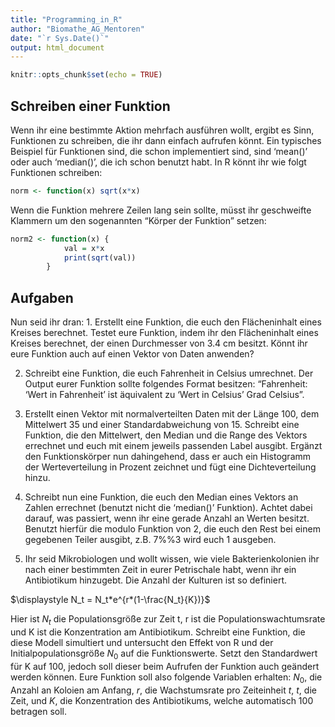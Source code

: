 ```yaml
---
title: "Programming_in_R"
author: "Biomathe_AG_Mentoren"
date: "`r Sys.Date()`"
output: html_document
---
```


```r
knitr::opts_chunk$set(echo = TRUE)
```

## Schreiben einer Funktion
Wenn ihr eine bestimmte Aktion mehrfach ausführen wollt, ergibt es Sinn, Funktionen zu schreiben, die ihr dann einfach aufrufen könnt. Ein typisches Beispiel für Funktionen sind, die schon implementiert sind, sind 'mean()' oder auch 'median()', die ich schon benutzt habt.
In R könnt ihr wie folgt Funktionen schreiben:

```r
norm <- function(x) sqrt(x*x)
```
Wenn die Funktion mehrere Zeilen lang sein sollte, müsst ihr geschweifte Klammern um den sogenannten "Körper der Funktion" setzen:
```r
norm2 <- function(x) {
            val = x*x
            print(sqrt(val))
        }
```

## Aufgaben
Nun seid ihr dran:
1. Erstellt eine Funktion, die euch den Flächeninhalt eines Kreises berechnet. 
Testet eure Funktion, indem ihr den Flächeninhalt eines Kreises berechnet, der einen Durchmesser von 3.4 cm besitzt. Könnt ihr eure Funktion auch auf einen Vektor von Daten anwenden?

2. Schreibt eine Funktion, die euch Fahrenheit in Celsius umrechnet. Der Output eurer Funktion sollte folgendes Format besitzen: "Fahrenheit: 'Wert in Fahrenheit' ist äquivalent zu 'Wert in Celsius' Grad Celsius".

3. Erstellt einen Vektor mit normalverteilten Daten mit der Länge 100, dem Mittelwert 35 und einer Standardabweichung von 15. Schreibt eine Funktion, die den Mittelwert, den Median und die Range des Vektors errechnet und euch mit einem jeweils passenden Label ausgibt. Ergänzt den Funktionskörper nun dahingehend, dass er auch ein Histogramm der Werteverteilung in Prozent zeichnet und fügt eine Dichteverteilung hinzu. 

4. Schreibt nun eine Funktion, die euch den Median eines Vektors an Zahlen errechnet (benutzt nicht die 'median()' Funktion). Achtet dabei darauf, was passiert, wenn ihr eine gerade Anzahl an Werten besitzt. Benutzt hierfür die modulo Funktion von 2, die euch den Rest bei einem gegebenen Teiler ausgibt, z.B. 7%%3 wird euch 1 ausgeben.

 

5. Ihr seid Mikrobiologen und wollt wissen, wie viele Bakterienkolonien ihr nach einer bestimmten Zeit in eurer Petrischale habt, wenn ihr ein Antibiotikum hinzugebt. Die Anzahl der Kulturen ist so definiert.

 $\displaystyle N_t = N_t*e^{r*(1-\frac{N_t}{K})}$
 
Hier ist $N_t$ die Populationsgröße zur Zeit t, r ist die Populationswachtumsrate und K ist die Konzentration am Antibiotikum. Schreibt eine Funktion, die diese Modell simultiert und untersucht den Effekt von R und der Initialpopulationsgröße $N_0$ auf die Funktionswerte. Setzt den Standardwert für K auf 100, jedoch soll dieser beim Aufrufen der Funktion auch geändert werden können. Eure Funktion soll also folgende Variablen erhalten: $N_0$, die Anzahl an Koloien am Anfang, $r$, die Wachstumsrate pro Zeiteinheit $t$, $t$, die Zeit, und $K$, die Konzentration des Antibiotikums, welche automatisch 100 betragen soll.